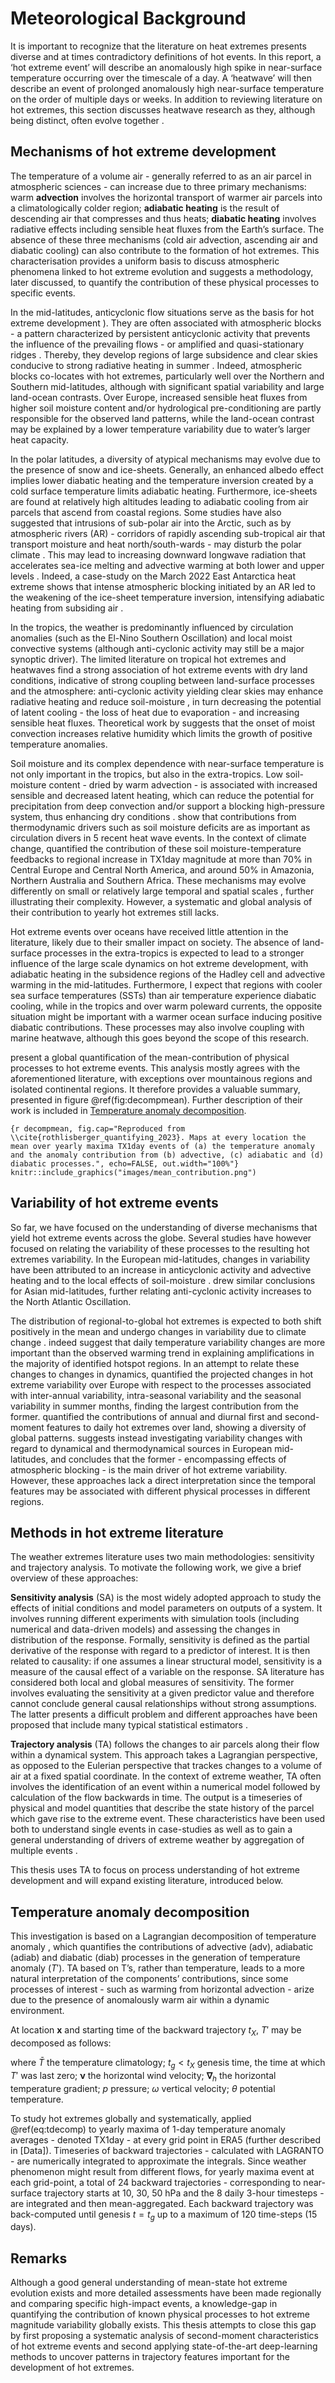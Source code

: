 # Meteorological Background

It is important to recognize that the literature on heat extremes presents diverse and at times contradictory definitions of hot events. In this report, a 'hot extreme event' will describe an anomalously high spike in near-surface temperature occurring over the timescale of a day. A 'heatwave' will then describe an event of prolonged anomalously high near-surface temperature on the order of multiple days or weeks. In addition to reviewing literature on hot extremes, this section discusses heatwave research as they, although being distinct, often evolve together \citep{robinson_definition_2001}.

## Mechanisms of hot extreme development

The temperature of a volume air - generally referred to as an air parcel in atmospheric sciences - can increase due to three primary mechanisms: warm **advection** involves the horizontal transport of warmer air parcels into a climatologically colder region; **adiabatic heating** is the result of descending air that compresses and thus heats; **diabatic heating** involves radiative effects including sensible heat fluxes from the Earth's surface. The absence of these three mechanisms (cold air advection, ascending air and diabatic cooling) can also contribute to the formation of hot extremes. This characterisation provides a uniform basis to discuss atmospheric phenomena linked to hot extreme evolution and suggests a methodology, later discussed, to quantify the contribution of these physical processes to specific events.

In the mid-latitudes, anticyclonic flow situations serve as the basis for hot extreme development \citep[e.g.][]{pfahl_quantifying_2012}). They are often associated with atmospheric blocks - a pattern characterized by persistent anticyclonic activity that prevents the influence of the prevailing flows \citep{lupo_atmospheric_2021} - or amplified and quasi-stationary ridges \citep{sousa_european_2018}. Thereby, they develop regions of large subsidence and clear skies conducive to strong radiative heating in summer \citep{lupo_atmospheric_2021}. Indeed, atmospheric blocks co-locates with hot extremes, particularly well over the Northern \citep{pfahl_quantifying_2012,bieli_lagrangian_2015,brunner_dependence_2018} and Southern \citep{pezza_severe_2012} mid-latitudes, although with significant spatial variability and large land-ocean contrasts. Over Europe, increased sensible heat fluxes from higher soil moisture content and/or hydrological pre-conditioning are partly responsible for the observed land patterns, while the land-ocean contrast may be explained by a lower temperature variability due to water's larger heat capacity. 

In the polar latitudes, a diversity of atypical mechanisms may evolve due to the presence of snow and ice-sheets. Generally, an enhanced albedo effect implies lower diabatic heating and the temperature inversion created by a cold surface temperature limits adiabatic heating. Furthermore, ice-sheets are found at relatively high altitudes \citep{fretwell_bedmap2_2013} leading to adiabatic cooling from air parcels that ascend from coastal regions. Some studies have also suggested that intrusions of sub-polar air into the Arctic, such as by atmospheric rivers (AR) - corridors of rapidly ascending sub-tropical air that transport moisture and heat north/south-wards - may disturb the polar climate \citep{ma_wintertime_2024, papritz_role_2023}. This may lead to increasing downward longwave radiation that accelerates sea-ice melting \citep{kapsch_springtime_2013, mortin_melt_2016} and advective warming at both lower and upper levels \citep{papritz_role_2023}. Indeed, a case-study on the March 2022 East Antarctica heat extreme shows that intense atmospheric blocking initiated by an AR led to the weakening of the ice-sheet temperature inversion, intensifying adiabatic heating from subsiding air \citep{wille_extraordinary_2024}.

In the tropics, the weather is predominantly influenced by circulation anomalies (such as the El-Nino Southern Oscillation) and local moist convective systems (although anti-cyclonic activity may still be a major synoptic driver). The limited literature on tropical hot extremes and heatwaves find a strong association of hot extreme events with dry land conditions, indicative of strong coupling between land-surface processes and the atmosphere: anti-cyclonic activity yielding clear skies may enhance radiative heating and reduce soil-moisture \citep{geirinhas_climatic_2018,costa_most_2022}, in turn decreasing the potential of latent cooling - the loss of heat due to evaporation - and increasing sensible heat fluxes. Theoretical work by \cite{byrne_amplified_2021} suggests that the onset of moist convection increases relative humidity which limits the growth of positive temperature anomalies. 

Soil moisture and its complex dependence with near-surface temperature is not only important in the tropics, but also in the extra-tropics. Low soil-moisture content - dried by warm advection - is associated with increased sensible and decreased latent heating, which can reduce the potential for precipitation from deep convection and/or support a blocking high-pressure system, thus enhancing dry conditions \citep{berg_impact_2014,wang_sensitivity_2019,miralles_mega-heatwave_2014,schumacher_amplification_2019}. \citep{wehrli_identifying_2019} show that contributions from thermodynamic drivers such as soil moisture deficits are as important as circulation divers in 5 recent heat wave events. In the context of climate change, \cite{vogel_effects_2019} quantified the contribution of these soil moisture-temperature feedbacks to regional increase in TX1day magnitude at more than 70\% in Central Europe and Central North America, and around 50\% in Amazonia, Northern Australia and Southern Africa. These mechanisms may evolve differently on small or relatively large temporal and spatial scales \citep{mccoll_short-term_2019}, further illustrating their complexity. However, a systematic and global analysis of their contribution to yearly hot extremes still lacks. 

Hot extreme events over oceans have received little attention in the literature, likely due to their smaller impact on society. The absence of land-surface processes in the extra-tropics is expected to lead to a stronger influence of the large scale dynamics on hot extreme development, with adiabatic heating in the subsidence regions of the Hadley cell and advective warming in the mid-latitudes. Furthermore, I expect that regions with cooler sea surface temperatures (SSTs) than air temperature experience diabatic cooling, while in the tropics and over warm poleward currents, the opposite situation might be important with a warmer ocean surface inducing positive diabatic contributions. These processes may also involve coupling with marine heatwave, although this goes beyond the scope of this research. 

\cite{rothlisberger_quantifying_2023} present a global quantification of the mean-contribution of physical processes to hot extreme events. This analysis mostly agrees with the aforementioned literature, with exceptions over mountainous regions and isolated continental regions. It therefore provides a valuable summary, presented in figure \@ref(fig:decompmean). Further description of their work is included in [Temperature anomaly decomposition].

```{r decompmean, fig.cap="Reproduced from \\cite{rothlisberger_quantifying_2023}. Maps at every location the mean over yearly maxima TX1day events of (a) the temperature anomaly and the anomaly contribution from (b) advective, (c) adiabatic and (d) diabatic processes.", echo=FALSE, out.width="100%"}
 knitr::include_graphics("images/mean_contribution.png")
```

## Variability of hot extreme events

So far, we have focused on the understanding of diverse mechanisms that yield hot extreme events across the globe. Several studies have however focused on relating the variability of these processes to the resulting hot extremes variability. In the European mid-latitudes, changes in variability have been attributed to an increase in anticyclonic activity and advective heating \citep{lenderink_summertime_2007,horton_contribution_2015,holmes_robust_2016} and to the local effects of soil-moisture \citep{quesada_asymmetric_2012,whan_impact_2015,donat_regional_2017,vogel_effects_2019}. \cite{wang_decadal_2023} drew similar conclusions for Asian mid-latitudes, further relating anti-cyclonic activity increases to the North Atlantic Oscillation.

The distribution of regional-to-global hot extremes is expected to both shift positively in the mean and undergo changes in variability due to climate change \citep{lewis_evolution_2017,mckinnon_changing_2016,slater_substantial_2021,fischer_increasing_2021,thompson_2021_2022}. \cite{simolo_quantifying_2022} indeed suggest that daily temperature variability changes are more important than the observed warming trend in explaining amplifications in the majority of identified hotspot regions. In an attempt to relate these changes to changes in dynamics, \cite{fischer_future_2009} quantified the projected changes in hot extreme variability over Europe with respect to the processes associated with inter-annual variability, intra-seasonal variability and the seasonal variability in summer months, finding the largest contribution from the former. \cite{di_luca_contribution_2020} quantified the contributions of annual and diurnal first and second-moment features to daily hot extremes over land, showing a diversity of global patterns. \cite{suarez-gutierrez_dynamical_2020} suggests instead investigating variability changes with regard to dynamical and thermodynamical sources in European mid-latitudes, and concludes that the former - encompassing effects of atmospheric blocking - is the main driver of hot extreme variability. However, these approaches lack a direct interpretation since the temporal features may be associated with different physical processes in different regions. 

## Methods in hot extreme literature

The weather extremes literature uses two main methodologies: sensitivity and trajectory analysis. To motivate the following work, we give a brief overview of these approaches:

**Sensitivity analysis** (SA) is the most widely adopted approach to study the effects of initial conditions and model parameters on outputs of a system. It involves running different experiments with simulation tools (including numerical and data-driven models) and assessing the changes in distribution of the response. Formally, sensitivity is defined as the partial derivative of the response with regard to a predictor of interest. It is then related to causality: if one assumes a linear structural model, sensitivity is a measure of the causal effect of a variable on the response. SA literature has considered both local and global measures of sensitivity. The former involves evaluating the sensitivity at a given predictor value and therefore cannot conclude general causal relationships without strong assumptions. The latter presents a difficult problem and different approaches have been proposed that include many typical statistical estimators \citep{razavi_what_2015}.

**Trajectory analysis** (TA) follows the changes to air parcels along their flow within a dynamical system. This approach takes a Lagrangian perspective, as opposed to the Eulerian perspective that trackes changes to a volume of air at a fixed spatial coordinate. In the context of extreme weather, TA often involves the identification of an event within a numerical model followed by calculation of the flow backwards in time. The output is a timeseries of physical and model quantities that describe the state history of the parcel which gave rise to the extreme event. These characteristics have been used both to understand single events in case-studies \citep[e.g.][]{stohl_lagrangian_2004,huang_moisture_2015,papritz_novel_2023} as well as to gain a general understanding of drivers of extreme weather by aggregation of multiple events \citep[e.g.][]{bieli_lagrangian_2015,quinting_southeastern_2017,rothlisberger_quantifying_2023}.

This thesis uses TA to focus on process understanding of hot extreme development and will expand existing literature, introduced below.

## Temperature anomaly decomposition

This investigation is based on a Lagrangian decomposition of temperature anomaly \citep{rothlisberger_quantifying_2023}, which quantifies the contributions of advective (adv), adiabatic (adiab) and diabatic (diab) processes in the generation of temperature anomaly ($T'$). TA based on T's, rather than temperature, leads to a more natural interpretation of the components' contributions, since some processes of interest - such as warming from horizontal advection - arize due to the presence of anomalously warm air within a dynamic environment. 

At location $\mathbf{x}$ and starting time of the backward trajectory $t_X$, $T'$ may be decomposed as follows:

\begin{equation}
\begin{alignedat}{2}
   T'(\mathbf{x},t_X) = & - \int_{t_g}^{t_X} \frac{\partial \bar{T}}{\partial t} \, \text{d}\tau && \qquad \text{seas} \\
   & - \int_{t_g}^{t_X} \mathbf{\nu} \mathbf{\nabla}_h \bar{T} \, \text{d}\tau && \qquad \text{adv} \\
   & + \int_{t_g}^{t_X} \left[ \frac{\kappa T}{p} - \frac{\partial +  \bar{T}}{\partial p}\right] \omega \, \text{d}\tau && \qquad \text{adiab} \\
   & + \int_{t_g}^{t_X} \left( \frac{p}{p_0} \right)^\kappa \frac{\text{D}\theta}{\text{D}t} \, \text{d}\tau && \qquad \text{diab}
\end{alignedat}
(\#eq:tdecomp)
\end{equation}

where $\bar{T}$ the temperature climatology; $t_g < t_X$ genesis time, the time at which $T'$ was last zero; $\mathbf{\nu}$ the horizontal wind velocity; $\mathbf{\nabla}_h$ the horizontal temperature gradient; $p$ pressure; $\omega$ vertical velocity; $\theta$ potential temperature. 

To study hot extremes globally and systematically, \cite{rothlisberger_quantifying_2023} applied \@ref(eq:tdecomp) to yearly maxima of 1-day temperature anomaly averages - denoted TX1day - at every grid point in ERA5 (further described in [Data]). Timeseries of backward trajectories - calculated with LAGRANTO \citep{sprenger_lagranto_2015} - are numerically integrated to approximate the integrals. Since weather phenomenon might result from different flows, for yearly maxima event at each grid-point, a total of 24 backward trajectories - corresponding to near-surface trajectory starts at 10, 30, 50 hPa and the 8 daily 3-hour timesteps - are integrated and then mean-aggregated. Each backward trajectory was back-computed until genesis $t=t_g$ up to a maximum of 120 time-steps (15 days). 

## Remarks

Although a good general understanding of mean-state hot extreme evolution exists and more detailed assessments have been made regionally and comparing specific high-impact events, a knowledge-gap in quantifying the contribution of known physical processes to hot extreme magnitude variability globally exists. This thesis attempts to close this gap by first proposing a systematic analysis of second-moment characteristics of hot extreme events and second applying state-of-the-art deep-learning methods to uncover patterns in trajectory features important for the development of hot extremes. 
